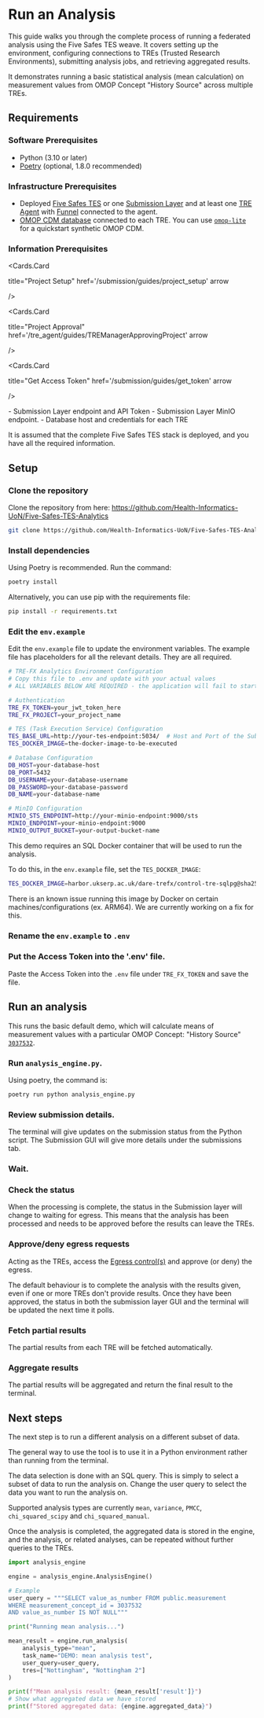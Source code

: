 
# Run an Analysis

This guide walks you through the complete process of running a federated analysis using the Five Safes TES weave.
It covers setting up the environment, configuring connections to TREs (Trusted Research Environments), submitting analysis jobs, and retrieving aggregated results.

It demonstrates running a basic statistical analysis (mean calculation) on measurement values from OMOP Concept "History Source" across multiple TREs.

## Requirements

### Software Prerequisites

- Python (3.10 or later)
- [Poetry](https://python-poetry.org/) (optional, 1.8.0 recommended)

### Infrastructure Prerequisites

- Deployed [Five Safes TES](/five_safes_tes/quickstart/starting_stack) or one [Submission Layer](/submission) and at least one [TRE Agent](/tre_agent) with [Funnel](/five_safes_tes/TES/install_funnel) connected to the agent.
- [OMOP CDM database](/standards#observational-medical-outcomes-partnership-omop) connected to each TRE. You can use [`omop-lite`](https://github.com/Health-Informatics-UoN/omop-lite) for a quickstart synthetic OMOP CDM.

### Information Prerequisites

<Cards>

<Cards.Card

title="Project Setup"
href='/submission/guides/project_setup'
arrow

/>

<Cards.Card

title="Project Approval"
href='/tre_agent/guides/TREManagerApprovingProject'
arrow

/>

<Cards.Card

title="Get Access Token"
href='/submission/guides/get_token'
arrow

/>

</Cards>
- Submission Layer endpoint and API Token
- Submission Layer MinIO endpoint. 
- Database host and credentials for each TRE

It is assumed that the complete Five Safes TES stack is deployed, and you have all the required information.

## Setup

<Steps>

### Clone the repository

Clone the repository from here: https://github.com/Health-Informatics-UoN/Five-Safes-TES-Analytics

```bash copy
git clone https://github.com/Health-Informatics-UoN/Five-Safes-TES-Analytics.git
```

### Install dependencies

Using Poetry is recommended. Run the command:

```bash copy
poetry install
```

Alternatively, you can use pip with the requirements file:

```bash copy
pip install -r requirements.txt
```

### Edit the `env.example`

Edit the `env.example` file to update the environment variables. The example file has placeholders for all the relevant details. They are all required.

```bash copy
# TRE-FX Analytics Environment Configuration
# Copy this file to .env and update with your actual values
# ALL VARIABLES BELOW ARE REQUIRED - the application will fail to start without them

# Authentication
TRE_FX_TOKEN=your_jwt_token_here
TRE_FX_PROJECT=your_project_name

# TES (Task Execution Service) Configuration
TES_BASE_URL=http://your-tes-endpoint:5034/  # Host and Port of the Submission Layer API
TES_DOCKER_IMAGE=the-docker-image-to-be-executed

# Database Configuration
DB_HOST=your-database-host
DB_PORT=5432
DB_USERNAME=your-database-username
DB_PASSWORD=your-database-password
DB_NAME=your-database-name

# MinIO Configuration
MINIO_STS_ENDPOINT=http://your-minio-endpoint:9000/sts
MINIO_ENDPOINT=your-minio-endpoint:9000
MINIO_OUTPUT_BUCKET=your-output-bucket-name
```

This demo requires an SQL Docker container that will be used to run the analysis.

To do this, in the `env.example` file, set the `TES_DOCKER_IMAGE`:

```bash copy
TES_DOCKER_IMAGE=harbor.ukserp.ac.uk/dare-trefx/control-tre-sqlpg@sha256:18a8d3b056fd573ec199523fc333c691cd4e7e90ff1c43e59be8314066e1313c
```

<Callout type="warning">
  There is an known issue running this image by Docker on certain
  machines/configurations (ex. ARM64). We are currently working on a fix for
  this.
</Callout>

### Rename the `env.example` to `.env`

### Put the Access Token into the '.env' file.

Paste the Access Token into the `.env` file under `TRE_FX_TOKEN` and save the file.

</Steps>

## Run an analysis

This runs the basic default demo, which will calculate means of measurement values with a particular OMOP Concept: "History Source" [`3037532`](https://athena.ohdsi.org/search-terms/terms/3037532).

<Steps>

### Run `analysis_engine.py`.

Using poetry, the command is:

```bash copy
poetry run python analysis_engine.py
```

### Review submission details.

The terminal will give updates on the submission status from the Python script. The Submission GUI will give more details under the submissions tab.

### Wait.

### Check the status

When the processing is complete, the status in the Submission layer will change to waiting for egress. This means that the analysis has been processed and needs to be approved before the results can leave the TREs.

### Approve/deny egress requests

Acting as the TREs, access the [Egress control(s)](/egress/guides/EgressManagerApprovingRelease) and approve (or deny) the egress.

The default behaviour is to complete the analysis with the results given, even if one or more TREs don't provide results.
Once they have been approved, the status in both the submission layer GUI and the terminal will be updated the next time it polls.

### Fetch partial results

The partial results from each TRE will be fetched automatically.

### Aggregate results

The partial results will be aggregated and return the final result to the terminal.

</Steps>

## Next steps

The next step is to run a different analysis on a different subset of data.

The general way to use the tool is to use it in a Python environment rather than running from the terminal.

The data selection is done with an SQL query. This is simply to select a subset of data to run the analysis on. Change the user query to select the data you want to run the analysis on.

Supported analysis types are currently `mean`, `variance`, `PMCC`, `chi_squared_scipy` and `chi_squared_manual`.

Once the analysis is completed, the aggregated data is stored in the engine, and the analysis, or related analyses, can be repeated without further queries to the TREs.

```python
import analysis_engine

engine = analysis_engine.AnalysisEngine()

# Example
user_query = """SELECT value_as_number FROM public.measurement
WHERE measurement_concept_id = 3037532
AND value_as_number IS NOT NULL"""

print("Running mean analysis...")

mean_result = engine.run_analysis(
    analysis_type="mean",
    task_name="DEMO: mean analysis test",
    user_query=user_query,
    tres=["Nottingham", "Nottingham 2"]
)

print(f"Mean analysis result: {mean_result['result']}")
# Show what aggregated data we have stored
print(f"Stored aggregated data: {engine.aggregated_data}")
```
